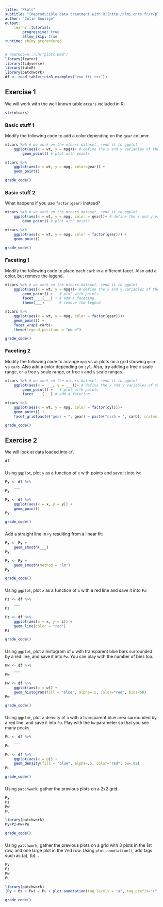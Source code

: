 ```yaml
---
title: "Plots"
subtitle: "[Reproducible data treatment with R](http://lmi.cnrs.fr/r/plotting.html)"
author: "Colin Bousige"
output: 
    learnr::tutorial:
        progressive: true
        allow_skip: true
runtime: shiny_prerendered
---
```


```r
# rmarkdown::run("plots.Rmd")
library(learnr)
library(tidyverse)
library(tutoR)
library(patchwork)
df <- read_table(tutoR_examples("exo_fit.txt"))
```

## Exercise 1

We will work with the well known table `mtcars` included in R:

```r
str(mtcars)
```

### Basic stuff 1

Modify the following code to add a color depending on the `gear` column:
```r
mtcars %>% # we work on the mtcars dataset, send it to ggplot
    ggplot(aes(x = wt, y = mpg))+ # define the x and y variables of the plot, and also the color
        geom_point() # plot with points
```

```r
mtcars %>%
    ggplot(aes(x = wt, y = mpg, color=gear)) +
    geom_point()
```

```r
grade_code()
```

### Basic stuff 2

What happens if you use `factor(gear)` instead?
```r
mtcars %>% # we work on the mtcars dataset, send it to ggplot
    ggplot(aes(x = wt, y = mpg, color = gear))+ # define the x and y variables of the plot, and also the color
        geom_point() # plot with points
```

```r
mtcars %>%
    ggplot(aes(x = wt, y = mpg, color = factor(gear))) +
    geom_point()
```

```r
grade_code()
```


### Faceting 1

Modify the following code to place each `carb` in a different facet. Also add a color, but remove the legend.
```r
mtcars %>% # we work on the mtcars dataset, send it to ggplot
    ggplot(aes(x = wt, y = mpg))+ # define the x and y variables of the plot, and also the color
        geom_point() +   # plot with points
        facet____(___) + # add a faceting
        theme(___)       # remove the legend
```

```r
mtcars %>%
    ggplot(aes(x = wt, y = mpg, color = factor(gear)))+
    geom_point() +
    facet_wrap(~carb)+
    theme(legend.position = "none")
```

```r
grade_code()
```


### Faceting 2

Modify the following code to arrange `mpg` vs `wt` plots on a grid showing `gear` vs `carb`. Also add a color depending on `cyl`. Also, try adding a free `x` scale range, or a free `y` scale range, or free `x` and `y` scale ranges.
```r
mtcars %>% # we work on the mtcars dataset, send it to ggplot
    ggplot(aes(x = ___, y = ___))+ # define the x and y variables of the plot, and also the color
        geom_point() +   # plot with points
        facet____(___) # add a faceting
```

```r
mtcars %>%
    ggplot(aes(x = wt, y = mpg, color = factor(cyl)))+
    geom_point() +
    facet_grid(paste("gear = ", gear) ~ paste("carb = ", carb), scales = "free")
```

```r
grade_code()
```



## Exercise 2

We will look at data loaded into `df`. 

```r
df
```

###

Using `ggplot`, plot `y` as a function of `x` with points and save it into `Py`:

```r
Py <- df %>% 
    ___
Py
```

```r
Py <- df %>% 
    ggplot(aes(x = x, y = y)) + 
    geom_point()
Py
```

```r
grade_code()
```


###

Add a straight line in `Py` resulting from a linear fit:

```r
Py <- Py +
    geom_smooth(___)
Py
```

```r
Py <- Py +
    geom_smooth(method = "lm")
Py
```

```r
grade_code()
```

### 

Using `ggplot`, plot `z` as a function of `x` with a red line and save it into `Pz`:

```r
Pz <- df %>% 
    ___
Pz
```

```r
Pz <- df %>% 
    ggplot(aes(x = x, y = z)) + 
    geom_line(color = "red")
Pz
```

```r
grade_code()
```


### 

Using `ggplot`, plot a histogram of `w` with transparent blue bars surrounded by a red line, and save it into `Pw`. You can play with the number of bins too.

```r
Pw <- df %>% 
    ___
Pw
```

```r
Pw <- df %>% 
    ggplot(aes(x = w)) + 
    geom_histogram(fill = "blue", alpha=.5, color="red", bins=50)
Pw
```

```r
grade_code()
```


### 

Using `ggplot`, plot a density of `u` with a transparent blue area surrounded by a red line, and save it into `Pu`. Play with the `bw` parameter so that you see many peaks.

```r
Pu <- df %>% 
    ___
Pu
```

```r
Pu <- df %>% 
    ggplot(aes(x = u)) + 
    geom_density(fill = "blue", alpha=.5, color="red", bw=.02)
Pu
```

```r
grade_code()
```


### 

Using `patchwork`, gather the previous plots on a 2x2 grid.

```r
Py
Pz
Pw
Pu
```

```r
library(patchwork)
Py+Pz+Pw+Pu
```

```r
grade_code()
```


### 

Using `patchwork`, gather the previous plots on a grid with 3 plots in the 1st row, and one large plot in the 2nd row. Using `plot_annotation()`, add tags such as (a), (b)...

```r
Py
Pz
Pw
Pu
```

```r
library(patchwork)
(Py + Pz + Pw) / Pu + plot_annotation(tag_levels = "a", tag_prefix="(", tag_suffix=")")
```

```r
grade_code()
```

